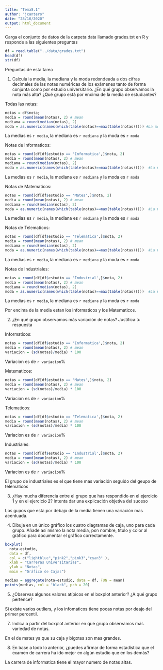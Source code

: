 ```yaml
---
title: "Tema8.1"
author: "jcantero"
date: "28/10/2020"
output: html_document
---
```



Carga el conjunto de datos de la carpeta data llamado grades.txt en R y responde a las siguientes preguntas

```r
df = read.table("../data/grades.txt")
head(df)
str(df)
```

Preguntas de esta tarea

1. Calcula la media, la mediana y la moda redondeada a dos cifras decimales de las notas numéricas de los exámenes tanto de forma conjunta como por estudio universitario. ¿En qué grupo observamos la nota más alta? ¿Qué grupo está por encima de la media de estudiantes?

Todas las notas:
```r
notas = df$nota;
media = round(mean(notas), 2) # mean
mediana = round(median(notas), 2)
moda = as.numeric(names(which(table(notas)==max(table(notas))))) #La moda
```

La medias es `r media`, la mediana es `r mediana` y la moda es `r moda`

Notas de Informaticos:
```r
notas = round(df[df$estudio == 'Informatica',]$nota, 2)
media = round(mean(notas), 2) # mean
mediana = round(median(notas), 2)
moda = as.numeric(names(which(table(notas)==max(table(notas)))))  #La moda
```

La medias es `r media`, la mediana es `r mediana` y la moda es `r moda`

Notas de Matematicos:
```r
notas = round(df[df$estudio == 'Mates',]$nota, 2)
media = round(mean(notas), 2) # mean
mediana = round(median(notas), 2)
moda = as.numeric(names(which(table(notas)==max(table(notas)))))  #La moda
```

La medias es `r media`, la mediana es `r mediana` y la moda es `r moda`

Notas de Telematicos:
```r
notas = round(df[df$estudio == 'Telematica',]$nota, 2)
media = round(mean(notas), 2) # mean
mediana = round(median(notas), 2)
moda = as.numeric(names(which(table(notas)==max(table(notas)))))  #La moda
```

La medias es `r media`, la mediana es `r mediana` y la moda es `r moda`

Notas de Industriales:
```r
notas = round(df[df$estudio == 'Industrial',]$nota, 2)
media = round(mean(notas), 2) # mean
mediana = round(median(notas), 2)
moda = as.numeric(names(which(table(notas)==max(table(notas)))))  #La moda
```

La medias es `r media`, la mediana es `r mediana` y la moda es `r moda`

Por encima de la media estan los informaticos y los Matematicos.


2. ¿En qué grupo observamos más variación de notas? Justifica tu respuesta


Informaticos:
```r
notas = round(df[df$estudio == 'Informatica',]$nota, 2)
media = round(mean(notas), 2) # mean
variacion = (sd(notas)/media) * 100
```

Variacion es de `r variacion`%

Matematicos:
```r
notas = round(df[df$estudio == 'Mates',]$nota, 2)
media = round(mean(notas), 2) # mean
variacion = (sd(notas)/media) * 100
```

Variacion es de `r variacion`%

Telematicos:
```r
notas = round(df[df$estudio == 'Telematica',]$nota, 2)
media = round(mean(notas), 2) # mean
variacion = (sd(notas)/media) * 100
```

Variacion es de `r variacion`%

Industriales:
```r
notas = round(df[df$estudio == 'Industrial',]$nota, 2)
media = round(mean(notas), 2) # mean
variacion = (sd(notas)/media) * 100
```

Variacion es de `r variacion`%

El grupo de industriales es el que tiene mas variación seguido del geupo de telematicos


3. ¿Hay mucha diferencia entre el grupo que has respondido en el ejercicio 1 y en el ejercicio 2? Intenta dar una explicación objetiva del suceso

Los gupos que esta por debajo de la media tienen una variación mas acentuada.

4. Dibuja en un único gráfico los cuatro diagramas de caja, uno para cada grupo. Añade así mismo la nota media, pon nombre, título y color al gráfico para documentar el gráfico correctamente.

```r
boxplot(
  nota~estudio,
  data = df,
  col = c("lightblue","pink2","pink3","cyan3" ), 
  xlab = "Carreras Universitarias", 
  ylab = "Notas",
  main = "Gráfico de Cajas")

medias = aggregate(nota~estudio, data = df, FUN = mean)
points(medias, col = "black", pch = 20)
```

5. ¿Observas algunos valores atípicos en el boxplot anterior? ¿A qué grupo pertence?

Si existe varios outliers, y los infomaticos tiene pocas notas por deajo del primer percentil.

7. Indica a partir del boxplot anterior en qué grupo observamos más variedad de notas.

En el de mates ya que su caja y bigotes son mas grandes.

8. En base a todo lo anterior, ¿puedes afirmar de forma estadística que el examen de carrera ha ido mejor en algún estudio que en los demás?

La carrera de informatica tiene el mayor numero de notas altas.





